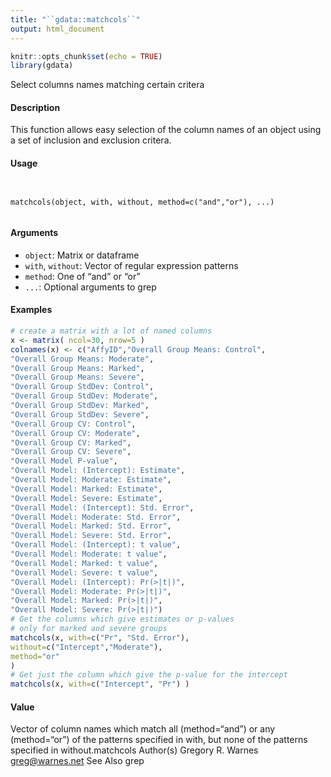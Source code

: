 ```yaml
---
title: "``gdata::matchcols``"
output: html_document
---
```


```r
knitr::opts_chunk$set(echo = TRUE)
library(gdata)
```

Select columns names matching certain critera

#### Description

This function allows easy selection of the column names of an object using a set of inclusion and exclusion critera.

#### Usage
<pre><code>

matchcols(object, with, without, method=c("and","or"), ...)

</code></pre>
#### Arguments

* ``object``: Matrix or dataframe
* ``with``, ``without``: Vector of regular expression patterns
* ``method``: One of "and" or "or"
* ``...``: Optional arguments to grep

#### Examples
```r

# create a matrix with a lot of named columns
x <- matrix( ncol=30, nrow=5 )
colnames(x) <- c("AffyID","Overall Group Means: Control",
"Overall Group Means: Moderate",
"Overall Group Means: Marked",
"Overall Group Means: Severe",
"Overall Group StdDev: Control",
"Overall Group StdDev: Moderate",
"Overall Group StdDev: Marked",
"Overall Group StdDev: Severe",
"Overall Group CV: Control",
"Overall Group CV: Moderate",
"Overall Group CV: Marked",
"Overall Group CV: Severe",
"Overall Model P-value",
"Overall Model: (Intercept): Estimate",
"Overall Model: Moderate: Estimate",
"Overall Model: Marked: Estimate",
"Overall Model: Severe: Estimate",
"Overall Model: (Intercept): Std. Error",
"Overall Model: Moderate: Std. Error",
"Overall Model: Marked: Std. Error",
"Overall Model: Severe: Std. Error",
"Overall Model: (Intercept): t value",
"Overall Model: Moderate: t value",
"Overall Model: Marked: t value",
"Overall Model: Severe: t value",
"Overall Model: (Intercept): Pr(>|t|)",
"Overall Model: Moderate: Pr(>|t|)",
"Overall Model: Marked: Pr(>|t|)",
"Overall Model: Severe: Pr(>|t|)")
# Get the columns which give estimates or p-values
# only for marked and severe groups
matchcols(x, with=c("Pr", "Std. Error"),
without=c("Intercept","Moderate"),
method="or"
)
# Get just the column which give the p-value for the intercept
matchcols(x, with=c("Intercept", "Pr") )
```



#### Value

Vector of column names which match all (method="and") or any (method="or") of the patterns
specified in with, but none of the patterns specified in without.matchcols
Author(s)
Gregory R. Warnes <greg@warnes.net>
See Also
grep
